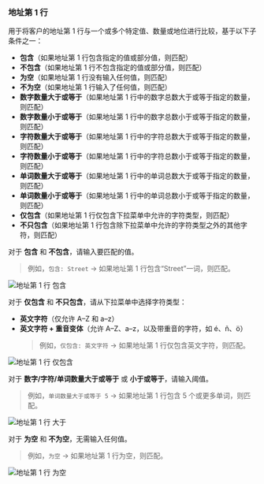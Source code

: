 ### 地址第 1 行

用于将客户的地址第 1 行与一个或多个特定值、数量或地位进行比较，基于以下子条件之一：

- **包含**（如果地址第 1 行包含指定的值或部分值，则匹配）
- **不包含**（如果地址第 1 行不包含指定的值或部分值，则匹配）
- **为空**（如果地址第 1 行没有输入任何值，则匹配）
- **不为空**（如果地址第 1 行输入了任何值，则匹配）
- **数字数量大于或等于**（如果地址第 1 行中的数字总数大于或等于指定的数量，则匹配）
- **数字数量小于或等于**（如果地址第 1 行中的数字总数小于或等于指定的数量，则匹配）
- **字符数量大于或等于**（如果地址第 1 行中的字符总数大于或等于指定的数量，则匹配）
- **字符数量小于或等于**（如果地址第 1 行中的字符总数小于或等于指定的数量，则匹配）
- **单词数量大于或等于**（如果地址第 1 行中的单词总数大于或等于指定的数量，则匹配）
- **单词数量小于或等于**（如果地址第 1 行中的单词总数小于或等于指定的数量，则匹配）
- **仅包含**（如果地址第 1 行仅包含下拉菜单中允许的字符类型，则匹配）
- **不只包含**（如果地址第 1 行包含除下拉菜单中允许的字符类型之外的其他字符，则匹配）

对于 **包含** 和 **不包含**，请输入要匹配的值。

> 例如，`包含: Street` → 如果地址第 1 行包含“Street”一词，则匹配。

<img
  src="/images/essentials/condition-sets/address1-contains.webp"
  alt="地址第 1 行 包含"
/>

对于 **仅包含** 和 **不只包含**，请从下拉菜单中选择字符类型：

- **英文字符**（仅允许 A–Z 和 a–z）
- **英文字符 + 重音变体**（允许 A–Z、a–z，以及带重音的字符，如 é、ñ、ö）
  > 例如，`仅包含: 英文字符` → 如果地址第 1 行仅包含英文字符，则匹配。

<img
  src="/images/essentials/condition-sets/address1-has-only.webp"
  alt="地址第 1 行 仅包含"
/>

对于 **数字/字符/单词数量大于或等于** 或 **小于或等于**，请输入阈值。

> 例如，`单词数量大于或等于 5` → 如果地址第 1 行包含 5 个或更多单词，则匹配。

<img
  src="/images/essentials/condition-sets/address1-greater-than.webp"
  alt="地址第 1 行 大于"
/>

对于 **为空** 和 **不为空**，无需输入任何值。

> 例如，`为空` → 如果地址第 1 行为空，则匹配。

<img
  src="/images/essentials/condition-sets/address1-is-empty.webp"
  alt="地址第 1 行 为空"
/>
